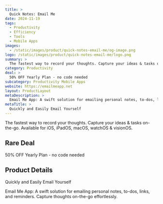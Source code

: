 ```yaml
---
title: >
  Quick Notes: Email Me
date: 2024-11-19
tags:
  - Productivity
  - Efficiency
  - Tools
  - Mobile Apps
images:
  - /static/images/product/quick-notes-email-me/og-image.png
logo: /static/images/product/quick-notes-email-me/logo.png
summary: >
  The fastest way to record your thoughts. Capture your ideas & tasks on-the-go. Available for iOS, iPadOS, macOS, watchOS & visionOS.
category: Productivity
deal: >
  50% OFF Yearly Plan - no code needed
subcategory: Productivity Mobile Apps
website: https://emailmeapp.net
layout: ProductLayout
metaDescription: >
  Email Me App: A swift solution for emailing personal notes, to-dos, links, and reminders. Capture thoughts on-the-go effortlessly.
metaTitle: >
  Quickly and Easily Email Yourself
---
```

The fastest way to record your thoughts. Capture your ideas & tasks on-the-go. Available for iOS, iPadOS, macOS, watchOS & visionOS.

## Rare Deal

50% OFF Yearly Plan - no code needed

## Product Details
Quickly and Easily Email Yourself

Email Me App: A swift solution for emailing personal notes, to-dos, links, and reminders. Capture thoughts on-the-go effortlessly.
